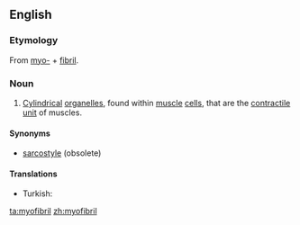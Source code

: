 ==English==
{{wikipedia}}

===Etymology===
From [[myo-]] + [[fibril]].

===Noun===
{{en-noun}}

# {{muscle}} [[cylindrical|Cylindrical]] [[organelle]]s, found within [[muscle]] [[cell]]s, that are the [[contractile]] [[unit]] of muscles. 

====Synonyms====
* {{sense|organelles}} [[sarcostyle]] (obsolete)

====Translations====
{{trans-top|cylindrical organelle}}
{{trans-mid}}
* Turkish: {{t-|tr|kas telciği}}
{{trans-bottom}}

[[ta:myofibril]]
[[zh:myofibril]]